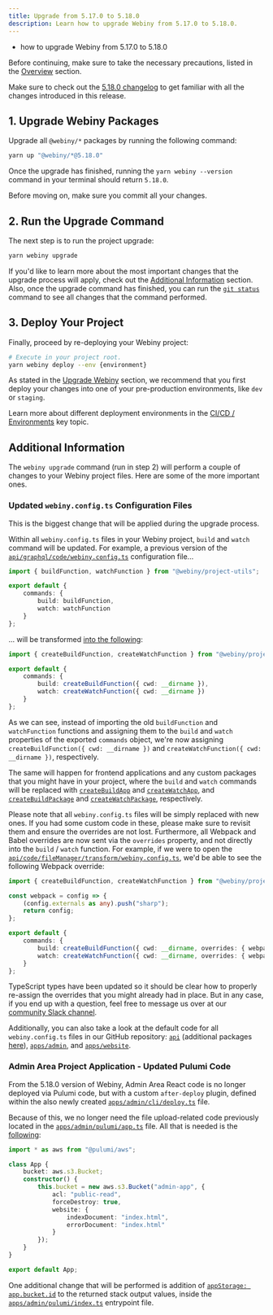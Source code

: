```yaml
---
title: Upgrade from 5.17.0 to 5.18.0
description: Learn how to upgrade Webiny from 5.17.0 to 5.18.0.
---
```



<Alert type="success" title="What you’ll learn">

- how to upgrade Webiny from 5.17.0 to 5.18.0

</Alert>

<Alert type="danger">

Before continuing, make sure to take the necessary precautions, listed in the [Overview](/docs/how-to-guides/upgrade-webiny#-precaution-measures) section.

</Alert>

<Alert type="info">

Make sure to check out the [5.18.0 changelog](/docs/release-notes/5.18.0/changelog) to get familiar with all the changes introduced in this release.

</Alert>

## 1. Upgrade Webiny Packages

Upgrade all `@webiny/*` packages by running the following command:

```bash
yarn up "@webiny/*@5.18.0"
```

Once the upgrade has finished, running the `yarn webiny --version` command in your terminal should return `5.18.0`.

<Alert type="info">

Before moving on, make sure you commit all your changes.

</Alert>

## 2. Run the Upgrade Command

The next step is to run the project upgrade:

```bash
yarn webiny upgrade
```

If you'd like to learn more about the most important changes that the upgrade process will apply, check out the [Additional Information](/docs/release-notes/5.18.0/upgrade-guide#additional-information) section. Also, once the upgrade command has finished, you can run the [`git status`](https://git-scm.com/docs/git-status) command to see all changes that the command performed.

## 3. Deploy Your Project

Finally, proceed by re-deploying your Webiny project:

```bash
# Execute in your project root.
yarn webiny deploy --env {environment}
```

<Alert type="warning">

As stated in the [Upgrade Webiny](/docs/how-to-guides/upgrade-webiny#pre-production-environments-first) section, we recommend that you first deploy your changes into one of your pre-production environments, like `dev` or `staging`.

</Alert>

<Alert type="success">

Learn more about different deployment environments in the [CI/CD / Environments](/docs/key-topics/ci-cd/environments) key topic.

</Alert>

## Additional Information

The `webiny upgrade` command (run in step 2) will perform a couple of changes to your Webiny project files. Here are some of the more important ones.

### Updated `webiny.config.ts` Configuration Files

This is the biggest change that will be applied during the upgrade process.

Within all `webiny.config.ts` files in your Webiny project, `build` and `watch` command will be updated. For example, a previous version of the [`api/graphql/code/webiny.config.ts`](https://github.com/webiny/webiny-js/blob/v5.17.4/packages/cwp-template-aws/template/ddb-es/api/code/graphql/webiny.config.ts) configuration file...

```ts
import { buildFunction, watchFunction } from "@webiny/project-utils";

export default {
    commands: {
        build: buildFunction,
        watch: watchFunction
    }
};
```

... will be transformed [into the following](https://github.com/webiny/webiny-js/blob/v5/packages/cwp-template-aws/template/ddb-es/api/code/graphql/webiny.config.ts):

```ts
import { createBuildFunction, createWatchFunction } from "@webiny/project-utils";

export default {
    commands: {
        build: createBuildFunction({ cwd: __dirname }),
        watch: createWatchFunction({ cwd: __dirname })
    }
};
```

As we can see, instead of importing the old `buildFunction` and `watchFunction` functions and assigning them to the `build` and `watch` properties of the exported `commands` object, we're now assigning `createBuildFunction({ cwd: __dirname })` and `createWatchFunction({ cwd: __dirname })`, respectively.

The same will happen for frontend applications and any custom packages that you might have in your project, where the `build` and `watch` commands will be replaced with [`createBuildApp`](#) and [`createWatchApp`](#), and [`createBuildPackage`](#) and [`createWatchPackage`](#), respectively.

Please note that all `webiny.config.ts` files will be simply replaced with new ones. If you had some custom code in these, please make sure to revisit them and ensure the overrides are not lost. Furthermore, all Webpack and Babel overrides are now sent via the `overrides` property, and not directly into the `build` / `watch` function. For example, if we were to open the [`api/code/fileManager/transform/webiny.config.ts`](https://github.com/webiny/webiny-js/blob/v5/packages/cwp-template-aws/template/common/api/code/fileManager/transform/webiny.config.ts#L10-L11), we'd be able to see the following Webpack override:

```ts
import { createBuildFunction, createWatchFunction } from "@webiny/project-utils";

const webpack = config => {
    (config.externals as any).push("sharp");
    return config;
};

export default {
    commands: {
        build: createBuildFunction({ cwd: __dirname, overrides: { webpack } }),
        watch: createWatchFunction({ cwd: __dirname, overrides: { webpack } })
    }
};
```

TypeScript types have been updated so it should be clear how to properly re-assign the overrides that you might already had in place. But in any case, if you end up with a question, feel free to message us over at our [community Slack channel](https://www.webiny.com/slack).

<Alert type="success">

Additionally, you can also take a look at the default code for all `webiny.config.ts` files in our GitHub repository: [`api`](https://github.com/webiny/webiny-js/tree/v5/packages/cwp-template-aws/template/common/api/code) (additional packages [here](https://github.com/webiny/webiny-js/tree/v5/packages/cwp-template-aws/template/ddb-es/api/code)), [`apps/admin`](https://github.com/webiny/webiny-js/blob/v5/packages/cwp-template-aws/template/common/apps/admin/code/webiny.config.ts), and [`apps/website`](https://github.com/webiny/webiny-js/blob/v5/packages/cwp-template-aws/template/common/apps/website/code/webiny.config.ts).

</Alert>

### Admin Area Project Application - Updated Pulumi Code

From the 5.18.0 version of Webiny, Admin Area React code is no longer deployed via Pulumi code, but with a custom `after-deploy` plugin, defined within the also newly created [`apps/admin/cli/deploy.ts`](https://github.com/webiny/webiny-js/blob/v5/packages/cwp-template-aws/template/common/apps/admin/cli/deploy.ts) file.

Because of this, we no longer need the file upload-related code previously located in the [`apps/admin/pulumi/app.ts`](https://github.com/webiny/webiny-js/blob/v5.17.4/packages/cwp-template-aws/template/common/apps/admin/pulumi/app.ts#L19-L37) file. All that is needed is the [following](https://github.com/webiny/webiny-js/blob/v5/packages/cwp-template-aws/template/common/apps/admin/pulumi/app.ts):

```ts
import * as aws from "@pulumi/aws";

class App {
    bucket: aws.s3.Bucket;
    constructor() {
        this.bucket = new aws.s3.Bucket("admin-app", {
            acl: "public-read",
            forceDestroy: true,
            website: {
                indexDocument: "index.html",
                errorDocument: "index.html"
            }
        });
    }
}

export default App;
```

One additional change that will be performed is addition of [`appStorage: app.bucket.id`](https://github.com/webiny/webiny-js/blob/v5/packages/cwp-template-aws/template/common/apps/admin/pulumi/index.ts#L17) to the returned stack output values, inside the [`apps/admin/pulumi/index.ts`](https://github.com/webiny/webiny-js/blob/v5/packages/cwp-template-aws/template/common/apps/admin/pulumi/index.ts) entrypoint file.

